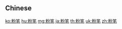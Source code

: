 {{also|粉筆}}
==Chinese==
{{zh-see|粉筆}}

[[ko:粉笔]]
[[hu:粉笔]]
[[mg:粉笔]]
[[ja:粉笔]]
[[th:粉笔]]
[[uk:粉笔]]
[[zh:粉笔]]